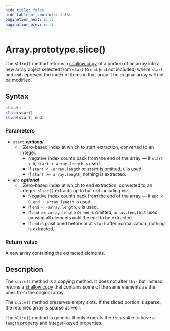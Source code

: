 ```yaml
---
hide_title: false
hide_table_of_contents: false
pagination_next: null
pagination_prev: null
---
```

# Array.prototype.slice()

The **`slice()`** method returns a [shallow copy](https://developer.mozilla.org/docs/Glossary/Shallow_copy) of a portion of
an array into a new array object selected from `start` to `end`
(`end` not included) where `start` and `end` represent
the index of items in that array. The original array will not be modified.

## Syntax

```js
slice()
slice(start)
slice(start, end)
```

### Parameters

- `start` _**optional**_
  - : Zero-based index at which to start extraction, converted to an integer.
    - Negative index counts back from the end of the array — if `start < 0`, `start + array.length` is used.
    - If `start < -array.length` or `start` is omitted, `0` is used.
    - If `start >= array.length`, nothing is extracted.
- `end` _**optional**_
  - : Zero-based index at which to end extraction, converted to an integer. `slice()` extracts up to but not including `end`.
    - Negative index counts back from the end of the array — if `end < 0`, `end + array.length` is used.
    - If `end < -array.length`, `0` is used.
    - If `end >= array.length` or `end` is omitted, `array.length` is used, causing all elements until the end to be extracted.
    - If `end` is positioned before or at `start` after normalization, nothing is extracted.

### Return value

A new array containing the extracted elements.

## Description

The `slice()` method is a copying method. It does not alter `this` but instead returns a [shallow copy](https://developer.mozilla.org/docs/Glossary/Shallow_copy) that contains some of the same elements as the ones from the original array.

The `slice()` method preserves empty slots. If the sliced portion is sparse, the returned array is sparse as well.

The `slice()` method is generic. It only expects the `this` value to have a `length` property and integer-keyed properties.
